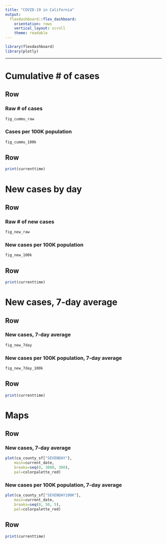```yaml
---
title: "COVID-19 in California"
output:
  flexdashboard::flex_dashboard:
    orientation: rows
    vertical_layout: scroll
    theme: readable
---
```


```r
library(flexdashboard)
library(plotly)
```

-----------------------------------------------------------------------




Cumulative # of cases
==========

Row {.tabset}
----------

### Raw # of cases

```r
fig_cummu_raw
```

### Cases per 100K population

```r
fig_cummu_100k
```



Row {data-height=55}
----------

```r
print(currenttime)
```










New cases by day
==========

Row {.tabset}
----------


### Raw # of new cases

```r
fig_new_raw
```


### New cases per 100K population

```r
fig_new_100k
```


Row {data-height=55}
----------
```r
print(currenttime)
```













New cases, 7-day average
==========

Row {.tabset}
----------


### New cases, 7-day average

```r
fig_new_7day
```




### New cases per 100K population, 7-day average

```r
fig_new_7day_100k
```


Row {data-height=55}
----------
```r
print(currenttime)
```











Maps
==========

Row {.tabset}
----------


### New cases, 7-day average

```r
plot(ca_county_sf["SEVENDAY"],
	main=current_date,
	breaks=seq(0, 3000, 300),
	pal=colorpalette_red)

```


### New cases per 100K population, 7-day average

```r
plot(ca_county_sf["SEVENDAY100K"],
	main=current_date,
	breaks=seq(0, 50, 5),
	pal=colorpalette_red)
```


Row {data-height=55}
----------
```r
print(currenttime)
```
